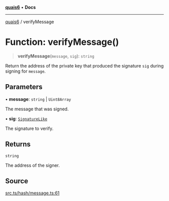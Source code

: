 [**quais6**](../README.md) • **Docs**

***

[quais6](../globals.md) / verifyMessage

# Function: verifyMessage()

> **verifyMessage**(`message`, `sig`): `string`

Return the address of the private key that produced
 the signature `sig` during signing for `message`.

## Parameters

• **message**: `string` \| `Uint8Array`

The message that was signed.

• **sig**: [`SignatureLike`](../type-aliases/SignatureLike.md)

The signature to verify.

## Returns

`string`

The address of the signer.

## Source

[src.ts/hash/message.ts:61](https://github.com/dominant-strategies/quais-6.js/blob/aca1855329c3946c627ab7f16ac5304cea7d20c5/src.ts/hash/message.ts#L61)
